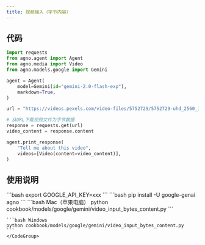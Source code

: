 ```yaml
---
title: 视频输入（字节内容）
---
```

## 代码

```python cookbook/models/google/gemini/video_input_bytes_content.py
import requests
from agno.agent import Agent
from agno.media import Video
from agno.models.google import Gemini

agent = Agent(
    model=Gemini(id="gemini-2.0-flash-exp"),
    markdown=True,
)

url = "https://videos.pexels.com/video-files/5752729/5752729-uhd_2560_1440_30fps.mp4"

# 从URL下载视频文件为字节数据
response = requests.get(url)
video_content = response.content

agent.print_response(
    "Tell me about this video",
    videos=[Video(content=video_content)],
)
```

## 使用说明

<Steps>
  <Snippet file="create-venv-step.mdx" />

  <Step title="设置您的 API 密钥">
    ```bash
    export GOOGLE_API_KEY=xxx
    ```
  </Step>

  <Step title="安装库">
    ```bash
    pip install -U google-genai agno
    ```
  </Step>

  <Step title="运行智能体">
    <CodeGroup>
    ```bash Mac（苹果电脑）
    python cookbook/models/google/gemini/video_input_bytes_content.py
    ```

    ```bash Windows
    python cookbook/models/google/gemini/video_input_bytes_content.py
    ```
    </CodeGroup>
  </Step>
</Steps>